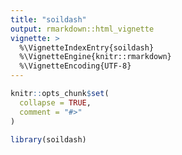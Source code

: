 ```yaml
---
title: "soildash"
output: rmarkdown::html_vignette
vignette: >
  %\VignetteIndexEntry{soildash}
  %\VignetteEngine{knitr::rmarkdown}
  %\VignetteEncoding{UTF-8}
---
```


```r
knitr::opts_chunk$set(
  collapse = TRUE,
  comment = "#>"
)
```

```r
library(soildash)
```
